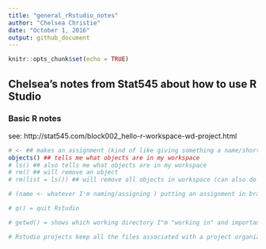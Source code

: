 ```yaml
---
title: "general_rRstudio_notes"
author: "Chelsea Christie"
date: "October 1, 2016"
output: github_document
---
```


```r
knitr::opts_chunk$set(echo = TRUE)
```

## Chelsea's notes from Stat545 about how to use R Studio

### Basic R notes

see:
http://stat545.com/block002_hello-r-workspace-wd-project.html

```r
# <- ## makes an assignment (kind of like giving something a name/short hand)
objects() ## tells me what objects are in my workspace 
# ls() ## also tells me what objects are in my workspace
# rm() ## will remove an object
# rm(list = ls()) ## will remove all objects in workspace (can also do with broom in the environment)

# (name <- whatever I'm naming/assigning ) putting an assignment in brackets will cause it print at the same time

# q() = quit Rstudio 

# getwd() = shows which working directory I"m "working in" and importantly where all the stuff I'm doing will get saved to

# Rstudio projects keep all the files associated with a project organized together – input data, R scripts, analytical results, figures

```

